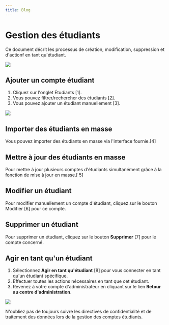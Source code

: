 ```yaml
---
title: Blog
---
```




# Gestion des étudiants

Ce document décrit les processus de création, modification, suppression et d'actionf en tant qu'étudiant.

![](/img/ulearning/admin/student01.png)

 ## Ajouter un compte étudiant 

 1. Cliquez sur l'onglet Étudiants [1]. 
 2. Vous pouvez filtrer/rechercher des étudiants [2]. 
 3. Vous pouvez ajouter un étudiant manuellement [3].

![](/img/ulearning/admin/student02.png)

 ## Importer des étudiants en masse 
 Vous pouvez importer des étudiants en masse via l'interface fournie.[4] 
 
 ## Mettre à jour des étudiants en masse 
 Pour mettre à jour plusieurs comptes d'étudiants simultanément grâce à la fonction de mise à jour en masse.[ 5] 
 
 ## Modifier un étudiant 
 Pour modifier manuellement un compte d'étudiant, cliquez sur le bouton Modifier [6] pour ce compte. 
 
 ## Supprimer un étudiant 
 Pour supprimer un étudiant, cliquez sur le bouton **Supprimer** [7] pour le compte concerné. 
 
 ## Agir en tant qu'un étudiant 
 1. Sélectionnez **Agir en tant qu'étudiant** [8] pour vous connecter en tant qu'un étudiant spécifique. 
 2. Effectuer toutes les actions nécessaires en tant que cet étudiant. 
 3. Revenez à votre compte d'administrateur en cliquant sur le lien **Retour au centre d'administration**.

![](/img/ulearning/admin/student03.png)

<Callout type="info" emoji="ℹ️"> 
   N'oubliez pas de toujours suivre les directives de confidentialité et de traitement des données lors de la gestion des comptes étudiants.
</Callout>